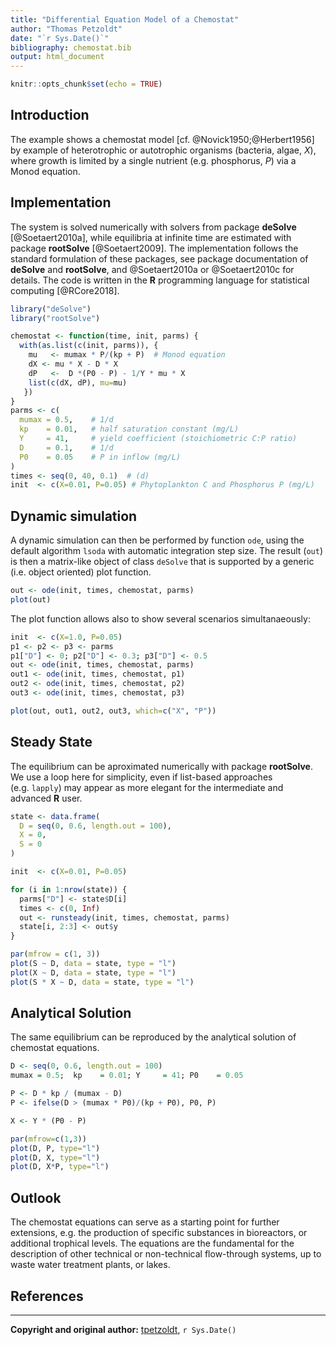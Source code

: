 ---
title: "Differential Equation Model of a Chemostat"
author: "Thomas Petzoldt"
date: "`r Sys.Date()`"
bibliography: chemostat.bib
output: html_document
---

```{r setup, include=FALSE}
knitr::opts_chunk$set(echo = TRUE)
```

## Introduction

The example shows a chemostat model [cf. @Novick1950;@Herbert1956] by example of heterotrophic or autotrophic organisms (bacteria, algae, $X$), where growth is limited by a single nutrient (e.g. phosphorus, $P$) via a Monod equation.

## Implementation

The system is solved numerically with solvers from package **deSolve** [@Soetaert2010a], while equilibria at infinite time are estimated with package **rootSolve** [@Soetaert2009]. The implementation follows the standard formulation of these packages, see package documentation of **deSolve** and **rootSolve**, and @Soetaert2010a or @Soetaert2010c for details. 
The code is written in the **R** programming language for statistical computing [@RCore2018].

```{r, chemostat}
library("deSolve")
library("rootSolve")

chemostat <- function(time, init, parms) {
  with(as.list(c(init, parms)), {
    mu   <- mumax * P/(kp + P)  # Monod equation
    dX <- mu * X - D * X
    dP   <-  D *(P0 - P) - 1/Y * mu * X
    list(c(dX, dP), mu=mu)
   })
}
parms <- c(
  mumax = 0.5,    # 1/d
  kp    = 0.01,   # half saturation constant (mg/L)
  Y     = 41,     # yield coefficient (stoichiometric C:P ratio)
  D     = 0.1,    # 1/d
  P0    = 0.05    # P in inflow (mg/L)
)
times <- seq(0, 40, 0.1)  # (d)
init  <- c(X=0.01, P=0.05) # Phytoplankton C and Phosphorus P (mg/L)
```

## Dynamic simulation

A dynamic simulation can then be performed by function `ode`, using the default algorithm `lsoda` with automatic integration step size. The result (`out`) is then a matrix-like object of class `deSolve` that is supported by a generic (i.e. object oriented) plot function.

```{r, single, , fig.height=5}
out <- ode(init, times, chemostat, parms)
plot(out)
```

The plot function allows also to show several scenarios simultanaeously:

```{r, multiple, fig.height=3}
init  <- c(X=1.0, P=0.05)
p1 <- p2 <- p3 <- parms
p1["D"] <- 0; p2["D"] <- 0.3; p3["D"] <- 0.5
out <- ode(init, times, chemostat, parms)
out1 <- ode(init, times, chemostat, p1)
out2 <- ode(init, times, chemostat, p2)
out3 <- ode(init, times, chemostat, p3)

plot(out, out1, out2, out3, which=c("X", "P"))
```

## Steady State

The equilibrium can be aproximated numerically with package **rootSolve**. 
We use a loop here for simplicity, even if list-based approaches (e.g. `lapply`) 
may appear as more elegant for the intermediate and advanced **R** user.


```{r, steadystate, fig.height=3}
state <- data.frame(
  D = seq(0, 0.6, length.out = 100),
  X = 0,
  S = 0
)

init  <- c(X=0.01, P=0.05) 

for (i in 1:nrow(state)) {
  parms["D"] <- state$D[i]
  times <- c(0, Inf)
  out <- runsteady(init, times, chemostat, parms)
  state[i, 2:3] <- out$y
}

par(mfrow = c(1, 3))
plot(S ~ D, data = state, type = "l")
plot(X ~ D, data = state, type = "l")
plot(S * X ~ D, data = state, type = "l")
```

## Analytical Solution

The same equilibrium can be reproduced by the analytical solution of chemostat equations.

```{r analytical, fig.height=3}
D <- seq(0, 0.6, length.out = 100)
mumax = 0.5;  kp    = 0.01; Y     = 41; P0    = 0.05

P <- D * kp / (mumax - D)
P <- ifelse(D > (mumax * P0)/(kp + P0), P0, P)

X <- Y * (P0 - P)

par(mfrow=c(1,3))
plot(D, P, type="l")
plot(D, X, type="l")
plot(D, X*P, type="l")
```

## Outlook

The chemostat equations can serve as a starting point for further extensions, e.g. the production of specific substances in bioreactors, or additional trophical levels. The equations are the fundamental for the description of other technical or non-technical flow-through systems, up to waste water treatment plants, or lakes.


## References

<div id="refs"></div>

----

**Copyright and original author:** [tpetzoldt](https://github.com/tpetzoldt), `r Sys.Date()`
